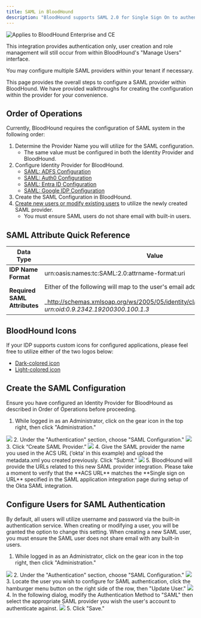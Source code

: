 ---
title: SAML in BloodHound
description: "BloodHound supports SAML 2.0 for Single Sign On to authenticate users to your tenant environment."
---

<img noZoom src="/assets/enterprise-AND-community-edition-pill-tag.svg" alt="Applies to BloodHound Enterprise and CE"/>

This integration provides authentication only, user creation and role management will still occur from within BloodHound's "Manage Users" interface.

You may configure multiple SAML providers within your tenant if necessary.

This page provides the overall steps to configure a SAML provider within BloodHound. We have provided walkthroughs for creating the configuration within the provider for your convenience.

## Order of Operations

Currently, BloodHound requires the configuration of SAML system in the following order:

1.  Determine the Provider Name you will utilize for the SAML configuration.
    * The same value must be configured in both the Identity Provider and BloodHound.
2.  Configure Identity Provider for BloodHound.
    * [SAML: ADFS Configuration](/manage-bloodhound/auth/saml-adfs)
    * [SAML: Auth0 Configuration](/manage-bloodhound/auth/saml-auth0)
    * [SAML: Entra ID Configuration](/manage-bloodhound/auth/saml-entra-id)
    * [SAML: Google IDP Configuration](/manage-bloodhound/auth/saml-google)
3.  Create the SAML Configuration in BloodHound.
4.  [Create new users or modify existing users](/manage-bloodhound/auth/users-and-roles) to utilize the newly created SAML provider.
    * You must ensure SAML users do not share email with built-in users.

## SAML Attribute Quick Reference

| **Data Type  <br/>** | **Value** |
| --- | --- |
| **IDP Name Format** | urn:oasis:names:tc:SAML:2.0:attrname-format:uri |
| **Required SAML Attributes** | Either of the following will map to the user's email address in BloodHound:<br/><br/>_http://schemas.xmlsoap.org/ws/2005/05/identity/claims/emailaddress_<br/><br/>_urn:oid:0.9.2342.19200300.100.1.3_ |

## BloodHound Icons

If your IDP supports custom icons for configured applications, please feel free to utilize either of the two logos below:

* [Dark-colored icon](/assets/19622280069019.png)
* [Light-colored icon](/assets/19622280078363.png)

## Create the SAML Configuration

Ensure you have configured an Identity Provider for BloodHound as described in Order of Operations before proceeding.

1.  While logged in as an Administrator, click on the gear icon in the top right, then click "Administration."
<Frame>
  <img src="/assets/image-2-17.png"/>
</Frame>
2.  Under the "Authentication" section, choose "SAML Configuration."
<Frame>
  <img src="/assets/image-2-18.png"/>
</Frame>
3.  Click “Create SAML Provider.”
<Frame>
  <img src="/assets/image-2-19.png"/>
</Frame>
4.  Give the SAML provider the name you used in the ACS URL (‘okta’ in this example) and upload the metadata.xml you created previously. Click "Submit."
<Frame>
  <img src="/assets/image-2-20.png"/>
</Frame>
5.  BloodHound will provide the URLs related to this new SAML provider integration. Please take a moment to verify that the **ACS URL** matches the **Single sign on URL** specified in the SAML application integration page during setup of the Okta SAML integration.

## Configure Users for SAML Authentication

By default, all users will utilize username and password via the built-in authentication service. When creating or modifying a user, you will be granted the option to change this setting. When creating a new SAML user, you must ensure the SAML user does not share email with any built-in users.

1.  While logged in as an Administrator, click on the gear icon in the top right, then click "Administration."
<Frame>
  <img src="/assets/image-2-21.png"/>
</Frame>
2.  Under the "Authentication" section, choose "SAML Configuration."
<Frame>
  <img src="/assets/image-2-22.png"/>
</Frame>
3.  Locate the user you wish to configure for SAML authentication, click the hamburger menu button on the right side of the row, then "Update User."
<Frame>
  <img src="/assets/image-2-23.png"/>
</Frame>
4.  In the following dialog, modify the Authentication Method to "SAML" then select the appropriate SAML provider you wish the user's account to authenticate against.
<Frame>
  <img src="/assets/image-2-24.png"/>
</Frame>
5.  Click "Save."

<CardGroup>
  <Card
    title="BHE Primary Stacked.png"
    icon="paperclip"
    href="/assets/11427974352283.png"
    iconType="solid"
    horizontal
  />
  <Card
    title="Secondary-Brandmark-Stacked.png"
    icon="paperclip"
    href="/assets/11427976083355.png"
    iconType="solid"
    horizontal
  />
</CardGroup>

